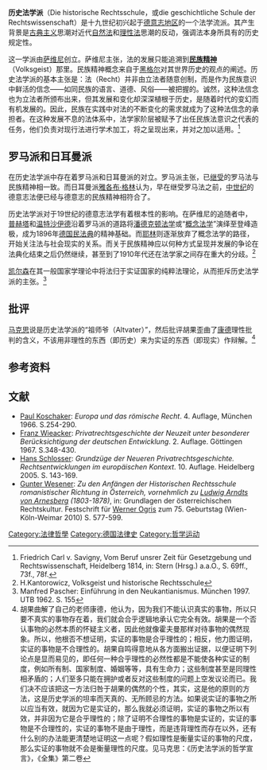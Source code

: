 '''历史法学派'''（Die historische Rechtsschule，或die geschichtliche Schule der Rechtswissenschaft）是十九世纪初兴起于[[德意志地区|德意志地区]]的一个法学流派。其产生背景是[[古典时代|古典主义]]思潮对近代[[自然法|自然法]]和[[理性法|理性法]]思潮的反动，强调法本身所具有的历史规定性。

这一学派由[[萨维尼|萨维尼]]创立。萨维尼主张，法的发展只能追溯到'''[[民族精神|民族精神]]'''（Volksgeist）那里。民族精神概念来自于[[黑格尔|黑格尔]]对其世界历史的观点的阐述。历史法学派的基本主张是：法（Recht）并非由立法者随意创制，而是作为民族意识中鲜活的信念——如同民族的语言、道德、风俗——被把握的。诚然，这种法信念也为立法者所颁布出来，但其发展和变化却深深植根于历史，是随着时代的变幻而有机发展的。因此，民族在实践中对法的不断变化的需求就成为了这种法信念的承担者。在这种发展不息的法体系中，法学家阶层被赋予了出任民族法意识之代表的任务，他们负责对现行法进行学术加工，将之呈现出来，并对之加以适用。<ref>Friedrich Carl v. Savigny, Vom Beruf unsrer Zeit für Gesetzgebung und Rechtswissenschaft, Heidelberg 1814, in: Stern (Hrsg.) a.a.O., S. 69ff., 73f., 78f.</ref>

== 罗马派和日耳曼派 ==

在历史法学派中存在着罗马派和日耳曼派的对立。罗马派主张，已[[继受罗马法|继受]]的罗马法与民族精神相一致。而日耳曼派[[雅各布·格林|雅各布·格林]]认为，早在继受罗马法之前，[[中世纪|中世纪]]的德意志法便已经与德意志的民族精神相符合了。

历史法学派对于19世纪的德意志法学有着根本性的影响。在萨维尼的追随者中，[[普赫塔|普赫塔]]和[[温沙伊特|温特沙伊德]]沿着罗马派的道路将[[潘德克顿学派|潘德克顿法学]]或“[[概念法学|概念法学]]”演绎至登峰造极，成为1896年[[德国民法典|德国民法典]]的精神基础。而[[耶林|耶林]]则逐渐放弃了概念法学的路径，开始关注法与社会现实的关系。而关于民族精神应以何种方式呈现并发展的争论在法典化结束之后仍然继续，甚至到了1910年代还在法学家之间存在重大的分歧。<ref> H.Kantorowicz, Volksgeist und historische Rechtsschule</ref>

[[凯尔森|凯尔森]]在其一般国家学理论中将法归于实证国家的纯粹法理论，从而拒斥历史法学派的主张。<ref>Manfred Pascher: Einführung in den Neukantianismus. München 1997. UTB 1962. S. 155</ref>

== 批评 ==

[[马克思|马克思]]说{{le|古斯塔夫·胡果|Gustav Hugo}}是历史法学派的“祖师爷（Altvater）”，然后批评胡果歪曲了[[康德|康德]]理性批判的含义，不该用非理性的东西（即历史）来为实证的东西（即现实）作辩解。<ref>胡果曲解了自己的老师康德，他认为，因为我们不能认识真实的事物，所以只要不真实的事物存在着，我们就会合乎逻辑地承认它完全有效。胡果是一个否认事物的必然本质的怀疑主义者，因此他就像霍夫曼那样对待事物的偶然现象。所以，他根否不想证明，实证的事物是合乎理性的；相反，他力图证明，实证的事物是不合理性的。胡果自鸣得意地从各方面搬出证据，以便证明下列论点是显而易见的，即任何一种合乎理性的必然性都是不能使各种实证的制度，例如所有制、国家制度、婚姻等等，具有生命力；这些制度甚至是同理性相矛盾的；人们至多只能在拥护或者反对这些制度的问题上空发议论而已。我们决不应该把这一方法归咎于胡果的偶然的个性，其实，这是他的原则的方法，这是历史学派的坦率而天真的、无所顾忌的方法。如果说实证的事物之所以应当有效，就因为它是实证的，那么我就必须证明，实证的事物之所以有效，并非因为它是合乎理性的；除了证明不合理性的事物是实证的，实证的事物是不合理性的，实证的事物不是由于理性，而是违背理性而存在以外，还有什么别的办法能更清楚地证明这一点呢？假如理性是衡量实证的事物的尺度，那么实证的事物就不会是衡量理性的尺度。见马克思：《历史法学派的哲学宣言》，《全集》第二卷</ref>

== 参考资料 ==

<references/>

== 文献==
* [[Paul_Koschaker|Paul Koschaker]]: ''Europa und das römische Recht''. 4. Auflage, München 1966. S.254-290.
* [[Franz_Wieacker|Franz Wieacker]]: ''Privatrechtsgeschichte der Neuzeit unter besonderer Berücksichtigung der deutschen Entwicklung''. 2. Auflage. Göttingen 1967. S.348-430.
* [[Hans_Schlosser|Hans Schlosser]]: ''Grundzüge der Neueren Privatrechtsgeschichte. Rechtsentwicklungen im europäischen Kontext''. 10. Auflage. Heidelberg 2005. S. 143-169.
* [[Gunter_Wesener|Gunter Wesener]]: ''Zu den Anfängen der Historischen Rechtsschule romanistischer Richtung in Österreich, vornehmlich zu [[Carl_Ludwig_Arndts_von_Arnesberg|Ludwig Arndts von Arnesberg]] (1803-1878)'', in: Grundlagen der österreichischen Rechtskultur. Festschrift für [[Werner_Ogris|Werner Ogris]] zum 75. Geburtstag (Wien-Köln-Weimar 2010) S. 577-599.

{{Authority control}}
[[Category:法律哲學|Category:法律哲學]]
[[Category:德国法律史|Category:德国法律史]]
[[Category:哲学运动|Category:哲学运动]]